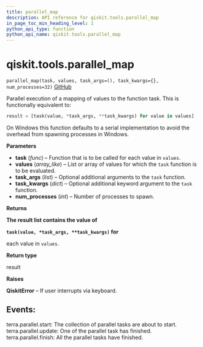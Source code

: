 ```yaml
---
title: parallel_map
description: API reference for qiskit.tools.parallel_map
in_page_toc_min_heading_level: 1
python_api_type: function
python_api_name: qiskit.tools.parallel_map
---
```


# qiskit.tools.parallel\_map

<span id="qiskit.tools.parallel_map" />

`parallel_map(task, values, task_args=(), task_kwargs={}, num_processes=32)` [GitHub](https://github.com/qiskit/qiskit/tree/stable/0.18/qiskit/tools/parallel.py "view source code")

Parallel execution of a mapping of values to the function task. This is functionally equivalent to:

```python
result = [task(value, *task_args, **task_kwargs) for value in values]
```

On Windows this function defaults to a serial implementation to avoid the overhead from spawning processes in Windows.

**Parameters**

*   **task** (*func*) – Function that is to be called for each value in `values`.
*   **values** (*array\_like*) – List or array of values for which the `task` function is to be evaluated.
*   **task\_args** (*list*) – Optional additional arguments to the `task` function.
*   **task\_kwargs** (*dict*) – Optional additional keyword argument to the `task` function.
*   **num\_processes** (*int*) – Number of processes to spawn.

**Returns**

**The result list contains the value of**

**`task(value, *task_args, **task_kwargs)` for**

each value in `values`.

**Return type**

result

**Raises**

**QiskitError** – If user interrupts via keyboard.

## Events:

terra.parallel.start: The collection of parallel tasks are about to start. terra.parallel.update: One of the parallel task has finished. terra.parallel.finish: All the parallel tasks have finished.

